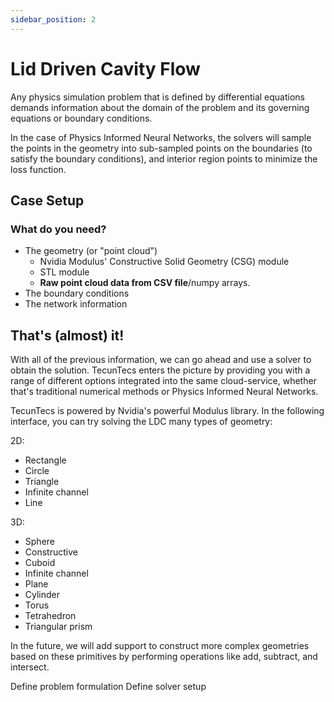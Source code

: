 ```yaml
---
sidebar_position: 2
---
```


# Lid Driven Cavity Flow

Any physics simulation problem that is defined by differential equations demands information about the domain of the problem and its governing equations or boundary conditions.

In the case of Physics Informed Neural Networks, the solvers will sample the points in the geometry into sub-sampled points on the boundaries (to satisfy the boundary conditions), and interior region points to minimize the loss function.

## Case Setup

### What do you need?

- The geometry (or "point cloud")
  - Nvidia Modulus' Constructive Solid Geometry (CSG) module
  - STL module
  - **Raw point cloud data from CSV file**/numpy arrays.
- The boundary conditions
- The network information

## That's (almost) it!

With all of the previous information, we can go ahead and use a solver to obtain the solution. TecunTecs enters the picture by providing you with a range of different options integrated into the same cloud-service, whether that's traditional numerical methods or Physics Informed Neural Networks.

TecunTecs is powered by Nvidia's powerful Modulus library. In the following interface, you can try solving the LDC many types of geometry:

2D:

- Rectangle
- Circle
- Triangle
- Infinite channel
- Line

3D:

- Sphere
- Constructive
- Cuboid
- Infinite channel
- Plane
- Cylinder
- Torus
- Tetrahedron
- Triangular prism

In the future, we will add support to construct more complex geometries based on these primitives by performing operations like add, subtract, and intersect.

Define problem formulation
Define solver setup
